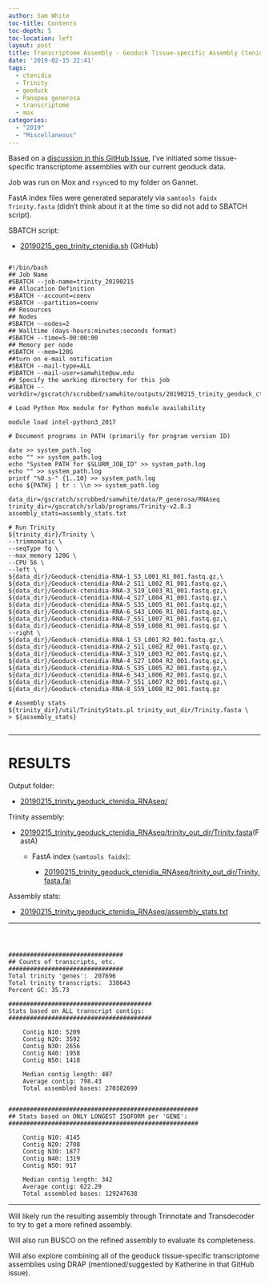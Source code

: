 ```yaml
---
author: Sam White
toc-title: Contents
toc-depth: 5
toc-location: left
layout: post
title: Transcriptome Assembly - Geoduck Tissue-specific Assembly Ctenidia
date: '2019-02-15 22:41'
tags:
  - ctenidia
  - Trinity
  - geoduck
  - Panopea generosa
  - transcriptome
  - mox
categories:
  - "2019"
  - "Miscellaneous"
---
```

Based on a [discussion in this GitHub Issue](https://github.com/RobertsLab/resources/issues/576), I've initiated some tissue-specific transcriptome assemblies with our current geoduck data.

Job was run on Mox and ```rsync```ed to my folder on Gannet.

FastA index files were generated separately via ```samtools faidx Trinity.fasta``` (didn't think about it at the time so did not add to SBATCH script).


SBATCH script:

- [20190215_geo_trinity_ctenidia.sh](https://raw.githubusercontent.com/RobertsLab/sams-notebook/master/sbatch_scripts/20190215_geo_trinity_ctenidia.sh) (GitHub)

<pre><code>
#!/bin/bash
## Job Name
#SBATCH --job-name=trinity_20190215
## Allocation Definition
#SBATCH --account=coenv
#SBATCH --partition=coenv
## Resources
## Nodes
#SBATCH --nodes=2
## Walltime (days-hours:minutes:seconds format)
#SBATCH --time=5-00:00:00
## Memory per node
#SBATCH --mem=120G
##turn on e-mail notification
#SBATCH --mail-type=ALL
#SBATCH --mail-user=samwhite@uw.edu
## Specify the working directory for this job
#SBATCH --workdir=/gscratch/scrubbed/samwhite/outputs/20190215_trinity_geoduck_ctenidia_RNAseq

# Load Python Mox module for Python module availability

module load intel-python3_2017

# Document programs in PATH (primarily for program version ID)

date >> system_path.log
echo "" >> system_path.log
echo "System PATH for $SLURM_JOB_ID" >> system_path.log
echo "" >> system_path.log
printf "%0.s-" {1..10} >> system_path.log
echo ${PATH} | tr : \\n >> system_path.log

data_dir=/gscratch/scrubbed/samwhite/data/P_generosa/RNAseq
trinity_dir=/gscratch/srlab/programs/Trinity-v2.8.3
assembly_stats=assembly_stats.txt

# Run Trinity
${trinity_dir}/Trinity \
--trimmomatic \
--seqType fq \
--max_memory 120G \
--CPU 56 \
--left \
${data_dir}/Geoduck-ctenidia-RNA-1_S3_L001_R1_001.fastq.gz,\
${data_dir}/Geoduck-ctenidia-RNA-2_S11_L002_R1_001.fastq.gz,\
${data_dir}/Geoduck-ctenidia-RNA-3_S19_L003_R1_001.fastq.gz,\
${data_dir}/Geoduck-ctenidia-RNA-4_S27_L004_R1_001.fastq.gz,\
${data_dir}/Geoduck-ctenidia-RNA-5_S35_L005_R1_001.fastq.gz,\
${data_dir}/Geoduck-ctenidia-RNA-6_S43_L006_R1_001.fastq.gz,\
${data_dir}/Geoduck-ctenidia-RNA-7_S51_L007_R1_001.fastq.gz,\
${data_dir}/Geoduck-ctenidia-RNA-8_S59_L008_R1_001.fastq.gz \
--right \
${data_dir}/Geoduck-ctenidia-RNA-1_S3_L001_R2_001.fastq.gz,\
${data_dir}/Geoduck-ctenidia-RNA-2_S11_L002_R2_001.fastq.gz,\
${data_dir}/Geoduck-ctenidia-RNA-3_S19_L003_R2_001.fastq.gz,\
${data_dir}/Geoduck-ctenidia-RNA-4_S27_L004_R2_001.fastq.gz,\
${data_dir}/Geoduck-ctenidia-RNA-5_S35_L005_R2_001.fastq.gz,\
${data_dir}/Geoduck-ctenidia-RNA-6_S43_L006_R2_001.fastq.gz,\
${data_dir}/Geoduck-ctenidia-RNA-7_S51_L007_R2_001.fastq.gz,\
${data_dir}/Geoduck-ctenidia-RNA-8_S59_L008_R2_001.fastq.gz

# Assembly stats
${trinity_dir}/util/TrinityStats.pl trinity_out_dir/Trinity.fasta \
> ${assembly_stats}

</code></pre>

---

# RESULTS

Output folder:

- [20190215_trinity_geoduck_ctenidia_RNAseq/](http://gannet.fish.washington.edu/Atumefaciens/20190215_trinity_geoduck_ctenidia_RNAseq/)

Trinity assembly:

- [20190215_trinity_geoduck_ctenidia_RNAseq/trinity_out_dir/Trinity.fasta](http://gannet.fish.washington.edu/Atumefaciens/20190215_trinity_geoduck_ctenidia_RNAseq/trinity_out_dir/Trinity.fasta)(FastA)

  - FastA index (```samtools faidx```):

    - [20190215_trinity_geoduck_ctenidia_RNAseq/trinity_out_dir/Trinity.fasta.fai](http://gannet.fish.washington.edu/Atumefaciens/20190215_trinity_geoduck_ctenidia_RNAseq/trinity_out_dir/Trinity.fasta.fai)

Assembly stats:

- [20190215_trinity_geoduck_ctenidia_RNAseq/assembly_stats.txt](http://gannet.fish.washington.edu/Atumefaciens/20190215_trinity_geoduck_ctenidia_RNAseq/assembly_stats.txt)

---

<pre><code>


################################
## Counts of transcripts, etc.
################################
Total trinity 'genes':	207696
Total trinity transcripts:	338643
Percent GC: 35.73

########################################
Stats based on ALL transcript contigs:
########################################

	Contig N10: 5209
	Contig N20: 3592
	Contig N30: 2656
	Contig N40: 1958
	Contig N50: 1418

	Median contig length: 407
	Average contig: 798.43
	Total assembled bases: 270382699


#####################################################
## Stats based on ONLY LONGEST ISOFORM per 'GENE':
#####################################################

	Contig N10: 4145
	Contig N20: 2708
	Contig N30: 1877
	Contig N40: 1319
	Contig N50: 917

	Median contig length: 342
	Average contig: 622.29
	Total assembled bases: 129247638
</code></pre>


---

Will likely run the resulting assembly through Trinnotate and Transdecoder to try to get a more refined assembly.

Will also run BUSCO on the refined assembly to evaluate its completeness.

Will also explore combining all of the geoduck tissue-specific transcriptome assemblies using DRAP (mentioned/suggested by Katherine in that GitHub issue).
